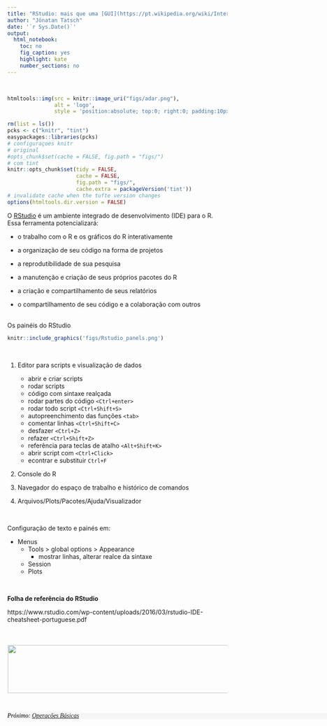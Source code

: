 ```yaml
---
title: "RStudio: mais que uma [GUI](https://pt.wikipedia.org/wiki/Interface_gr%C3%A1fica_do_utilizador), uma IDE para o R"
author: "Jônatan Tatsch"
date: '`r Sys.Date()`'
output:
  html_notebook: 
    toc: no
    fig_caption: yes
    highlight: kate
    number_sections: no
---
```


<br/>

```r
htmltools::img(src = knitr::image_uri("figs/adar.png"), 
               alt = 'logo', 
               style = 'position:absolute; top:0; right:0; padding:10px;width:500px; height=300px')
```

```r
rm(list = ls())
pcks <- c("knitr", "tint")
easypackages::libraries(pcks)
# configuraçoes knitr
# original
#opts_chunk$set(cache = FALSE, fig.path = "figs/")
# com tint
knitr::opts_chunk$set(tidy = FALSE, 
                      cache = FALSE,
                      fig.path = "figs/",
                      cache.extra = packageVersion('tint'))
# invalidate cache when the tufte version changes
options(htmltools.dir.version = FALSE)
```



O [RStudio](http://www.rstudio.com/) é um ambiente integrado de desenvolvimento (IDE) para o R. Essa ferramenta potencializará:

- o trabalho com o R e os gráficos do R interativamente

- a organização de seu código na forma de projetos

- a reprodutibilidade de sua pesquisa 

- a manutenção e criação de seus próprios pacotes do R

- a criação e compartilhamento de seus relatórios

- o compartilhamento de seu código e a colaboração com outros


<br/>
Os painéis do RStudio

```r
knitr::include_graphics('figs/Rstudio_panels.png')
```
<br/>

  1. Editor para scripts e visualização de dados

     - abrir e criar scripts
     - rodar scripts
     - código com sintaxe realçada
     - rodar partes do código `<Ctrl+enter>`
     - rodar todo script `<Ctrl+Shift+S>`
     - autopreenchimento das funções `<tab>`
     - comentar linhas `<Ctrl+Shift+C>`
     - desfazer `<Ctrl+Z>`
     - refazer `<Ctrl+Shift+Z>`
     - referência para teclas de atalho `<Alt+Shift+K>`
     - abrir script com `<Ctrl+Click>`
     - econtrar e substituir `Ctrl+F`
<br/>

2. Console do R
<br/>

3. Navegador do espaço de trabalho e histórico de comandos
<br/>

4. Arquivos/Plots/Pacotes/Ajuda/Visualizador

<br/>

Configuração de texto e painés em:

* Menus
    * Tools > global options > Appearance
        * mostrar linhas, alterar realce da sintaxe
    * Session
    * Plots

<br/>

**Folha de referência do RStudio**


https://www.rstudio.com/wp-content/uploads/2016/03/rstudio-IDE-cheatsheet-portuguese.pdf

</style>
<div class="midcenter" style="margin-left:1px; margin-top:50px;">
<img src="figs/print-screen-folha-ref-rstudio.png" height="110px" width="1000px" />
</div>

<br/>

<p style="font-family: verdana; font-size: 14px; font-style: italic; background: whitesmoke; color: black; line-height: 14px;width: 900px;">Próximo: [Operações Básicas](https://rawgit.com/lhmet/adar-ufsm/master/3_OperacoesBasicas.html)</p> 

                                                      